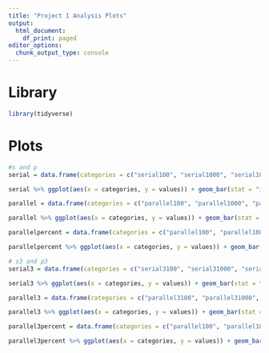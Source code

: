 ```yaml
---
title: "Project 1 Analysis Plots"
output:
  html_document:
    df_print: paged
editor_options:
  chunk_output_type: console
---
```


# Library
```r
library(tidyverse)
```

# Plots
```r
#s and p
serial = data.frame(categories = c("serial100", "serial1000", "serial10000"), values = c(0.042883, 4.192066, 421.080992))

serial %>% ggplot(aes(x = categories, y = values)) + geom_bar(stat = "identity", fill = "skyblue") + labs(title = "Serial Bar Graph", x = "Categories", y = "Values")

parallel = data.frame(categories = c("parallel100", "parallel1000", "parallel10000"), values = c(0.038205, 0.497687, 8.506878))

parallel %>% ggplot(aes(x = categories, y = values)) + geom_bar(stat = "identity", fill = "red") + labs(title = "Parallel Bar Graph", x = "Categories", y = "Values")

parallelpercent = data.frame(categories = c("parallel100", "parallel1000", "parallel10000"), values = c(10.90875, 88.12788, 97.97975))

parallelpercent %>% ggplot(aes(x = categories, y = values)) + geom_bar(stat = "identity", fill = "blue") + labs(title = "Parallelsim Percentage Bar Graph", x = "Categories", y = "Values")

# s3 and p3
serial3 = data.frame(categories = c("serial3100", "serial31000", "serial310000"), values = c(0.037075, 3.613398, 362.094913))

serial3 %>% ggplot(aes(x = categories, y = values)) + geom_bar(stat = "identity", fill = "skyblue") + labs(title = "Serial3 Bar Graph", x = "Categories", y = "Values")

parallel3 = data.frame(categories = c("parallel3100", "parallel31000", "parallel310000"), values = c(0.089737, 1.425298, 41.683292))

parallel3 %>% ggplot(aes(x = categories, y = values)) + geom_bar(stat = "identity", fill = "red") + labs(title = "Parallel3 Bar Graph", x = "Categories", y = "Values")

parallel3percent = data.frame(categories = c("parallel100", "parallel1000", "parallel10000"), values = c(-142.0418, 60.55519, 88.4883))

parallel3percent %>% ggplot(aes(x = categories, y = values)) + geom_bar(stat = "identity", fill = "blue") + labs(title = "Parallelsim3 Percentage Bar Graph", x = "Categories", y = "Values")

```


